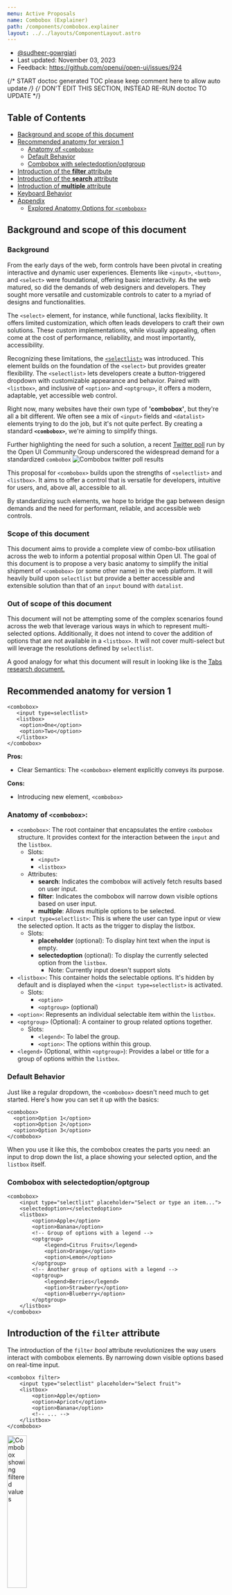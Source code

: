 ```yaml
---
menu: Active Proposals
name: Combobox (Explainer)
path: /components/combobox.explainer
layout: ../../layouts/ComponentLayout.astro
---
```


- [@sudheer-gowrgiari](https://github.com/sudheer-gowrigari)
- Last updated: November 03, 2023
- Feedback: https://github.com/openui/open-ui/issues/924

{/* START doctoc generated TOC please keep comment here to allow auto update */}
{/* DON'T EDIT THIS SECTION, INSTEAD RE-RUN doctoc TO UPDATE */}

## Table of Contents

- [Background and scope of this document](#background-and-scope-of-this-document)
- [Recommended anatomy for version 1](#recommended-anatomy-for-version-1)
  - [Anatomy of  `<combobox>`](#anatomy-of-combobox)
  - [Default Behavior](#default-behavior)
  - [Combobox with selectedoption/optgroup](#combobox-with-selectedoptionoptgroup)
- [Introduction of the **filter** attribute](#introduction-of-the-filter-attribute)
- [Introduction of the **search** attribute](#introduction-of-the-search-attribute)
- [Introduction of **multiple** attribute](#introduction-of-multiple-attribute)
- [Keyboard Behavior](#keyboard-behavior)
- [Appendix](#appendix)
  - [Explored Anatomy Options for `<combobox>`](#explored-anatomy-options-for-combobox)

## Background and scope of this document

### Background
From the early days of the web, form controls have been pivotal in creating interactive and dynamic user experiences. Elements like `<input>`, `<button>`, and `<select>` were foundational, offering basic interactivity. As the web matured, so did the demands of web designers and developers. They sought more versatile and customizable controls to cater to a myriad of designs and functionalities.

The `<select>` element, for instance, while functional, lacks flexibility. It offers limited customization, which often leads developers to craft their own solutions. These custom implementations, while visually appealing, often come at the cost of performance, reliability, and most importantly, accessibility.

Recognizing these limitations, the [`<selectlist>`](https://open-ui.org/components/selectlist/) was introduced. This element builds on the foundation of the `<select>` but provides greater flexibility. The `<selectlist>` lets developers create a button-triggered dropdown with customizable appearance and behavior. Paired with `<listbox>`, and inclusive of `<option>` and `<optgroup>`, it offers a modern, adaptable, yet accessible web control.

Right now, many websites have their own type of **'combobox'**, but they're all a bit different. We often see a mix of `<input>` fields and `<datalist>` elements trying to do the job, but it's not quite perfect. By creating a standard **`<combobox>`**, we're aiming to simplify things. 

Further highlighting the need for such a solution, a recent [Twitter poll](https://twitter.com/openuicg/status/1717345237889351911) run by the Open UI Community Group underscored the widespread demand for a standardized ``combobox``
<Image
  src="/images/combobox/combobox-twitterpoll.png"
  alt="Combobox twitter poll results"
/>


This proposal for `<combobox>` builds upon the strengths of `<selectlist>` and `<listbox>`. It aims to offer a control that is versatile for developers, intuitive for users, and, above all, accessible to all.

By standardizing such elements, we hope to bridge the gap between design demands and the need for performant, reliable, and accessible web controls. 

### Scope of this document

This document aims to provide a complete view of combo-box utilisation across the web to inform a potential proposal within Open UI. The goal of this document is to propose a very basic anatomy to simplify the initial shipment of `<combobox>` (or some other name) in the web platform. It will heavily build upon `selectlist` but provide a better accessible and extensible solution than that of an `input` bound with `datalist`.


### Out of scope of this document

This document will not be attempting some of the complex scenarios found across the web that leverage various ways in which to represent multi-selected options. Additionally, it does not intend to cover the addition of options that are not available in a `<listbox>`. It will not cover multi-select but will leverage the resolutions defined by `selectlist`.

A good analogy for what this document will result in looking like is the [Tabs research document.](https://open-ui.org/components/tabs.research.parts/)

## Recommended anatomy for version 1

```
<combobox>
   <input type=selectlist>
   <listbox>
	<option>One</option>
	<option>Two</option>
   </listbox>
</combobox>
```


**Pros:**
* Clear Semantics: The `<combobox>` element explicitly conveys its purpose.

**Cons:**
* Introducing new element, `<combobox>`

### Anatomy of `<combobox>`:

<ComboboxAnatomy />

- `<combobox>`: The root container that encapsulates the entire `combobox` structure. It provides context for the interaction between the `input` and the `listbox`.
  - Slots:
    - `<input>`
    - `<listbox>`
  - Attributes:
    - **search**: Indicates the combobox will actively fetch results based on user input.
    - **filter**: Indicates the combobox will narrow down visible options based on user input.
    - **multiple**: Allows multiple options to be selected.
- `<input type=selectlist>`: This is where the user can type input or view the selected option. It acts as the trigger to display the listbox.
  - Slots:
    - **placeholder** (optional): To display hint text when the input is empty.
    - **selectedoption** (optional): To display the currently selected option from the `listbox`. 
      - Note: Currently input doesn't support slots
- `<listbox>`: This container holds the selectable options. It's hidden by default and is displayed when the `<input type=selectlist>` is activated.
  - Slots:
    - `<option>`
    - `<optgroup>` (optional)
- `<option>`: Represents an individual selectable item within the `listbox`.
- `<optgroup>` (Optional): A container to group related options together.
  - Slots:
    - `<legend>`: To label the group.
    - `<option>`: The options within this group.
- `<legend>` (Optional, within `<optgroup>`): Provides a label or title for a group of options within the `listbox`.

### Default Behavior

Just like a regular dropdown, the `<combobox>` doesn't need much to get started. Here's how you can set it up with the basics:


```
<combobox>
  <option>Option 1</option>
  <option>Option 2</option>
  <option>Option 3</option>
</combobox>
```


When you use it like this, the combobox creates the parts you need: an input to drop down the list, a place showing your selected option, and the `listbox` itself.

### Combobox with selectedoption/optgroup


```
<combobox>
    <input type="selectlist" placeholder="Select or type an item...">
    <selectedoption></selectedoption>
    <listbox>
        <option>Apple</option>
        <option>Banana</option>
        <!-- Group of options with a legend -->
        <optgroup>
            <legend>Citrus Fruits</legend>
            <option>Orange</option>
            <option>Lemon</option>
        </optgroup>
        <!-- Another group of options with a legend -->
        <optgroup>
            <legend>Berries</legend>
            <option>Strawberry</option>
            <option>Blueberry</option>
        </optgroup>
    </listbox>
</combobox>
```

## Introduction of the `filter` attribute

The introduction of the `filter` _bool_ attribute revolutionizes the way users interact with combobox elements. By narrowing down visible options based on real-time input.


```
<combobox filter>
    <input type="selectlist" placeholder="Select fruit">
    <listbox>
        <option>Apple</option>
        <option>Apricot</option>
        <option>Banana</option>
        <!-- ... -->
    </listbox>
</combobox>
```

<Image
  src="/images/combobox/comobobox-filter.gif"
  alt="Combobox showing filtered values"
  style="width:30%"
/>

## Introduction of the `search` attribute

The introduction of the `search` attribute support search with



* pattern
* startswith 
* Contains
* ..

The current behavior of `<selectlist>` is the _startswith_ value


```
<combobox search>
    <input type="selectlist" placeholder="Select fruit">
    <listbox>
       <option>Apple</option>
        <option>Apricot</option>
        <option>Banana</option>
        <!-- ... -->
    </listbox>
</combobox>
```
<Image
  src="/images/combobox/combo-search.gif"
  alt="Combobox showing search results"
  style="width:30%"
/>



### Introduction of `multiple` attribute

TBD


### Keyboard Behavior

TBD : [https://www.w3.org/WAI/ARIA/apg/patterns/combobox/](https://www.w3.org/WAI/ARIA/apg/patterns/combobox/) 



## Research

To keep this doc focused on the initial recommended approach, we've separated the research for parts and examples into another document that can be [found here](https://github.com/sudheer-gowrigari/explainers/blob/main/combobox-research.md)

## Appendix
### Explored Anatomy Options for ``<combobox>``
#### Approach 1


```
<input type="text" list="browsers"  />
<datalist id="browsers">
	<option>firefox</option>
	<option>Chrome</option>
</datalist>
```


**Pros:**



* Native elements

**Cons:**



* You can't achieve multi-select with `<datalist>`:
* grouping options or adding icons next to options, the `<datalist>` approach falls short.
* Inconsistent Browser Support: While most modern browsers support `<datalist>`, the appearance and behavior can be inconsistent across different browsers.


#### Approach 2


```
<selectlist combobox>
  <input type=selectlist>
  <listbox>
	<option>One</option>
	<option>Two</option>
  </listbox>
</selectlist>
```


**Pros:**



* Leveraging the existing `<selectlist>`

**Cons:**



* Need to rely on an opt-in attribute(`combobox`) to modify the behavior of `<selectlist>`.